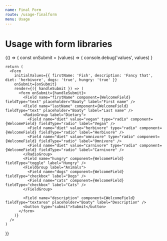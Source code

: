 ```yaml
---
name: Final Form
route: /usage-finalform
menu: Usage
---
```




# Usage with form libraries

<Playground>
  {() => {
    const onSubmit = (values) => {
      console.debug('values', values)
    }

    return (
      <Form
        initialValues={{ firstName: 'Fish', description: 'Fancy that', diet: 'herbivore', dogs: 'true', hungry: 'true' }}
        onSubmit={onSubmit}
        render={({ handleSubmit }) => (
          <form onSubmit={handleSubmit}>
            <Field name="firstName" component={WelcomeField} fieldType="text" placeholder="Boaty" label="First name" />
            <Field name="lastName" component={WelcomeField} fieldType="text" placeholder="Boaty" label="Last name" />
            <RadioGroup label="Dietary">
              <Field name="diet" value="vegan" type="radio" component={WelcomeField} fieldType="radio" label="Vegan" />
              <Field name="diet" value="herbivore" type="radio" component={WelcomeField} fieldType="radio" label="Herbivore" />
              <Field name="diet" value="omnivore" type="radio" component={WelcomeField} fieldType="radio" label="Omnivore" />
              <Field name="diet" value="carnivore" type="radio" component={WelcomeField} fieldType="radio" label="Carnivore" />
            </RadioGroup>
            <Field name="hungry" component={WelcomeField} fieldType="toggle" label="Hungry" />
            <FieldGroup label="Animals">
              <Field name="dogs" component={WelcomeField} fieldType="checkbox" label="Dogs" />
              <Field name="cats" component={WelcomeField} fieldType="checkbox" label="Cats" />
            </FieldGroup>

            <Field name="description" component={WelcomeField} fieldType="textarea" placeholder="Boaty" label="Description" />
            <button type="submit">Submit</button>
          </form>
        )}
      />
    )

}}

</Playground>
